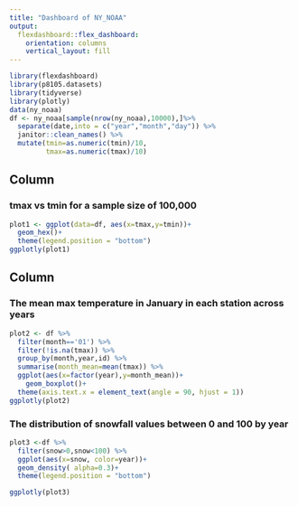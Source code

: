 ```yaml
---
title: "Dashboard of NY_NOAA"
output: 
  flexdashboard::flex_dashboard:
    orientation: columns
    vertical_layout: fill
---
```


```r
library(flexdashboard)
library(p8105.datasets)
library(tidyverse)
library(plotly)
data(ny_noaa)
df <- ny_noaa[sample(nrow(ny_noaa),10000),]%>% 
  separate(date,into = c("year","month","day")) %>% 
  janitor::clean_names() %>% 
  mutate(tmin=as.numeric(tmin)/10,
         tmax=as.numeric(tmax)/10) 

```

Column {data-width=650}
-----------------------------------------------------------------------

### tmax vs tmin for a sample size of 100,000

```r
plot1 <- ggplot(data=df, aes(x=tmax,y=tmin))+
  geom_hex()+
  theme(legend.position = "bottom")
ggplotly(plot1)

```

Column {data-width=350}
-----------------------------------------------------------------------


### The mean max temperature in January in each station across years

```r

plot2 <- df %>% 
  filter(month=='01') %>%
  filter(!is.na(tmax)) %>% 
  group_by(month,year,id) %>% 
  summarise(month_mean=mean(tmax)) %>%
  ggplot(aes(x=factor(year),y=month_mean))+
    geom_boxplot()+
  theme(axis.text.x = element_text(angle = 90, hjust = 1))
ggplotly(plot2)
```

### The distribution of snowfall values between 0 and 100 by year

```r
plot3 <-df %>%
  filter(snow>0,snow<100) %>%
  ggplot(aes(x=snow, color=year))+
  geom_density( alpha=0.3)+
  theme(legend.position = "bottom")

ggplotly(plot3)
```

